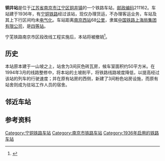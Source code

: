 {{noteTA
|1=zh-cn:始发车次; zh-hk:列車班次;
|2=zh-cn:车次; zh-hk:班次;
}}
{{Infobox China railway station
|车站名称 = 铜井站
|图片=201906 Station Building of Tongjing Station.jpg
|车站拼音 = TongJing
|英文名称 = Tongjing Railway Station
|车站代码 = 30773<ref>{{cite book|title=中华人民共和国铁路车站代码（GB/T 10302-2010）|publisher=中国标准出版社|year=2010|isbn=155066140495|ignore-isbn-error=true|pages=36}}</ref>
|电报码 = TOH
|拼音码 = TJI
|车站位置 = [[江苏省|江苏省]][[南京市|南京市]][[江宁区_(南京市)|江宁区]][[铜井镇|铜井镇]]
|坐标 = {{coord|31|48|03|N|118|33|42|E|display=inline,title}}
|归属 = [[中国铁路上海局集团有限公司|中国铁路上海局集团有限公司]]
|车站等级 = [[四等站_(中铁)|四等站]]
|线路 = [[宁铜铁路|宁铜铁路]]
|tracks = 2
}}
'''铜井站'''是位于[[江苏省|江苏省]][[南京市|南京市]][[江宁区_(南京市)|江宁区]][[铜井镇|铜井镇]]的一个铁路车站，[[邮政编码|邮政编码]]211162。车站建于1936年，有[[宁铜铁路|宁铜铁路]]经过该站，现仅办理货运，不办理客运业务，车站及其上下行区间均未[[电气化|电气化]]。车站距离[[南京西站|南京西站]]68[[公里|公里]]，隶属[[中国铁路上海局集团有限公司|中国铁路上海局集团有限公司]]，是[[四等站_(中铁)|四等站]]。

宁芜铁路南京市区段改线工程实施后，本站将被撤销<ref name="nw">{{cite web|title=改建铁路宁芜铁路扩能改造工程环境影响报告（征求意见稿）|url=https://whfgw.wuhu.gov.cn/group4/M00/06/60/rBgXDmFpSK-ASjguAL22-druSVQ115.pdf|publisher=中铁第四勘察设计院集团有限公司|year=2021|via=芜湖市人民政府|access-date=2021-11-14|archive-date=2021-11-08|archive-url=https://web.archive.org/web/20211108224508/https://whfgw.wuhu.gov.cn/group4/M00/06/60/rBgXDmFpSK-ASjguAL22-druSVQ115.pdf|dead-url=no}}</ref>。
== 历史 ==
本站原本建于一山坡之上，站舍为3间灰色砖瓦房，候车室面积约50平方米。在1994年3月的线路整修中，将本站的土坡削平，将铁路线路坡度降低，以提高经过该站的列车的行驶速度；并在原有站房的西侧，新建了3间粉色站房设施，而原有站舍则成为驻站工作人员的宿舍。

== 邻近车站 ==
{{start rail box|[[File:China_Railways.svg|16px]] [[中国铁路|中国铁路]]}}
{{s-inop|[[江宁镇站|江宁镇站]]|{{站|南京西}}方向}}
{{s-line|[[宁铜铁路|宁铜铁路]]<br />← 8km 铜井站 ？km →}}
{{s-inop|[[安江站|安江站]]|{{站|铜陵西}}方向}}
{{end box}}

== 参考资料 ==
{{reflist}}

{{宁铜铁路}}
{{铁路车站小作品}}
{{江苏小作品}}

[[Category:宁铜铁路车站|Category:宁铜铁路车站]]
[[Category:南京市铁路车站|Category:南京市铁路车站]]
[[Category:1936年启用的铁路车站|Category:1936年启用的铁路车站]]